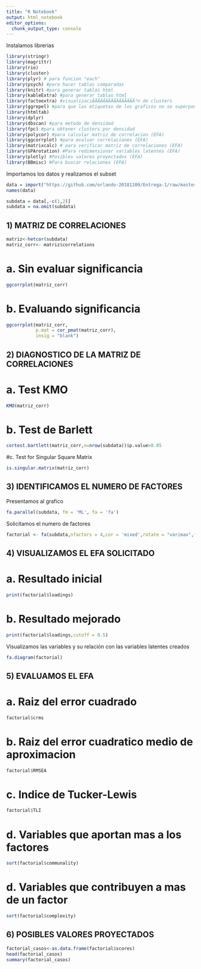---
title: "R Notebook"
output: html_notebook
editor_options: 
  chunk_output_type: console
---

Instalamos librerias

```{r}
library(stringr)
library(magrittr)
library(rio)
library(cluster)
library(plyr) # para funcion "each"
library(psych) #para hacer tablas comparadas
library(knitr) #para generar tablas html
library(kableExtra) #para generar tablas html
library(factoextra) #visualizaciÃÂÃÂÃÂÃÂÃÂÃÂÃÂÃÂ³n de clusters
library(ggrepel) #para que las etiquetas de los graficos no se superpongan
library(htmltab)
library(dplyr)
library(dbscan) #para metodo de densidad
library(fpc) #para obtener clusters por densidad
library(polycor) #para calcular matriz de correlacion (EFA)
library(ggcorrplot) #para evaluar correlaciones (EFA)
library(matrixcalc) # para verificar matriz de correlaciones (EFA)
library(GPArotation) #Para redimensionar variables latentes (EFA)
library(plotly) #Posibles valores proyectados (EFA)
library(BBmisc) #Para buscar relaciones (EFA)
```


Importamos los datos y realizamos el subset

```{r}
data = import("https://github.com/orlando-20181209/Entrega-1/raw/master/BaseFinalNA.csv")
names(data)

subdata = data[,-c(1,2)]
subdata = na.omit(subdata)
```

## 1) MATRIZ DE CORRELACIONES

```{r}
matriz<-hetcor(subdata)
matriz_corr<- matriz$correlations
```

# a. Sin evaluar significancia

```{r}
ggcorrplot(matriz_corr)
```

# b. Evaluando significancia

```{r}
ggcorrplot(matriz_corr,
           p.mat = cor_pmat(matriz_corr),
           insig = "blank")
```

## 2) DIAGNOSTICO DE LA MATRIZ DE CORRELACIONES

# a. Test KMO

```{r}
KMO(matriz_corr) 
```

# b. Test de Barlett

```{r}
cortest.bartlett(matriz_corr,n=nrow(subdata))$p.value>0.05
```

#c. Test for Singular Square Matrix

```{r}
is.singular.matrix(matriz_corr)
```

## 3) IDENTIFICAMOS EL NUMERO DE FACTORES

Presentamos al grafico

```{r}
fa.parallel(subdata, fm = 'ML', fa = 'fa')
```

Solicitamos el numero de factores

```{r}
factorial <- fa(subdata,nfactors = 4,cor = 'mixed',rotate = "varimax",fm="minres")
```

## 4) VISUALIZAMOS EL EFA SOLICITADO

# a. Resultado inicial

```{r}
print(factorial$loadings)
```

# b. Resultado mejorado

```{r}
print(factorial$loadings,cutoff = 0.5)
```

Visualizamos las variables y su relación con las variables latentes creados

```{r}
fa.diagram(factorial)
```

## 5) EVALUAMOS EL EFA

# a. Raiz del error cuadrado

```{r}
factorial$crms
```

# b. Raiz del error cuadratico medio de aproximacion

```{r}
factorial$RMSEA
```

# c. Indice de Tucker-Lewis

```{r}
factorial$TLI
```

# d. Variables que aportan mas a los factores

```{r}
sort(factorial$communality)
```

# d. Variables que contribuyen a mas de un factor

```{r}
sort(factorial$complexity)
```

## 6) POSIBLES VALORES PROYECTADOS

```{r}
factorial_casos<-as.data.frame(factorial$scores)
head(factorial_casos)
summary(factorial_casos)
```

